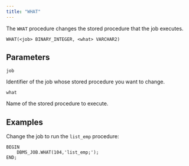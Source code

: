 ```yaml
---
title: "WHAT"
---
```


The `WHAT` procedure changes the stored procedure that the job executes.

```text
WHAT(<job> BINARY_INTEGER, <what> VARCHAR2)
```

## Parameters

`job`

 Identifier of the job whose stored procedure you want to change.

`what`

 Name of the stored procedure to execute.

## Examples

Change the job to run the `list_emp` procedure:

```text
BEGIN
    DBMS_JOB.WHAT(104,'list_emp;');
END;
```
